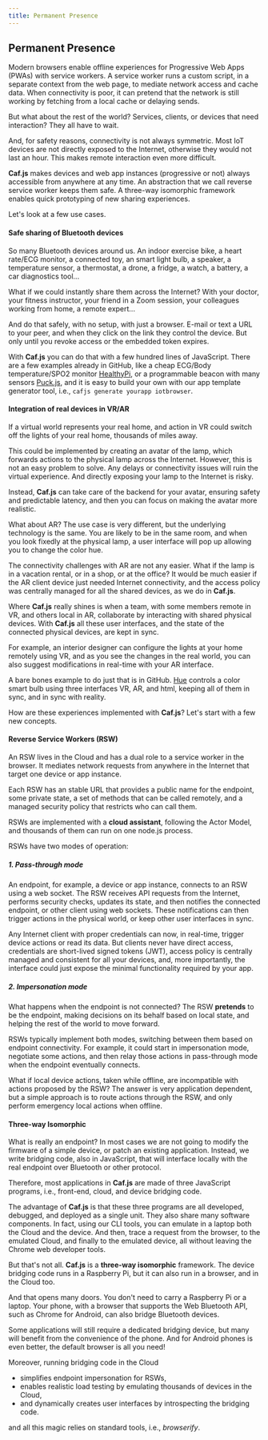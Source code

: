 ```yaml
---
title: Permanent Presence
---
```

## Permanent Presence

Modern browsers enable offline experiences for Progressive Web Apps (PWAs) with service workers. A service worker runs a custom script, in a separate context from the web page, to mediate network access and cache data. When  connectivity is poor, it can pretend that the network is still working by fetching from a local cache or delaying sends.

But what about the rest of the world? Services, clients, or devices that need  interaction? They all have to wait.

And, for safety reasons, connectivity is not always symmetric. Most IoT devices are not directly exposed to the Internet, otherwise they would not last an hour.
This makes remote interaction even more difficult.

**Caf.js** makes devices and web app instances (progressive or not) always accessible from anywhere at any time. An abstraction that we call reverse service worker keeps them safe. A three-way isomorphic framework enables quick prototyping of new sharing experiences.

Let's look at a few use cases.

#### Safe sharing of Bluetooth devices

So many Bluetooth devices around us. An indoor exercise bike, a heart rate/ECG monitor, a connected toy, an smart light bulb, a speaker, a temperature sensor, a thermostat, a drone, a fridge, a watch, a battery, a car diagnostics tool...

What if we could instantly share them across the Internet? With your doctor, your fitness instructor, your friend in a Zoom session, your colleagues working from home, a remote expert...

And do that safely, with no setup, with just a browser. E-mail or text a URL to your peer, and when they click on the link they control the device. But only until you revoke access or the embedded token expires.

With **Caf.js** you can do that with a few hundred lines of JavaScript. There are a few examples already in GitHub, like a cheap ECG/Body temperature/SPO2 monitor [HealthyPi](https://github.com/cafjs/caf_healthypi.git), or a programmable beacon with many sensors [Puck.js](https://github.com/cafjs/caf_hellopuckjs.git), and it is easy to build your own with our app template generator tool, i.e., `cafjs generate yourapp iotbrowser`.

#### Integration of real devices in VR/AR

If a virtual world represents your real home, and action in VR could switch off the lights of your real home, thousands of miles away.

This could be implemented by creating an avatar of the lamp, which forwards actions to the physical lamp across the Internet. However, this is not an easy problem to solve. Any delays or connectivity issues will ruin the virtual experience. And directly exposing your lamp to the Internet is risky.

Instead, **Caf.js** can take care of the backend for your avatar, ensuring safety and predictable latency, and then you can focus on making the avatar more realistic.

What about AR? The use case is very different, but the underlying technology is the same. You are likely to be in the same room, and when you look fixedly at the physical lamp, a user interface will pop up allowing you to change the color hue.

The connectivity challenges with AR are not any easier. What if the lamp is in a vacation rental, or in a shop, or at the office? It would be much easier if the AR client device just needed Internet connectivity, and the access policy was centrally managed for all the shared devices, as we do in **Caf.js**.

Where **Caf.js** really shines is when a team, with some members remote in VR, and others local in AR, collaborate by interacting with shared physical devices. With **Caf.js** all these user interfaces, and the state of the connected physical devices, are kept in sync.

For example, an interior designer can configure the lights at your home remotely using VR, and as you see the changes in the real world, you can also suggest modifications in real-time with your AR interface.

A bare bones example to do just that is in GitHub. [Hue](https://github.com/cafjs/caf_hellohue.git) controls a color smart bulb using three interfaces VR, AR, and html, keeping all of them in sync, and in sync with reality.


How are these experiences implemented with **Caf.js**? Let's start with a few new concepts.

#### Reverse Service Workers (RSW)

An RSW lives in the Cloud and has a dual role to a service worker in the browser. It mediates network requests from anywhere in the Internet that target one device or app instance.

Each RSW has an stable URL that provides a public name for the endpoint, some private state, a set of methods that can be called remotely, and a managed security policy that restricts who can call them.

RSWs are implemented with a **cloud assistant**, following the Actor Model, and thousands of them can run on one node.js process.

RSWs have two modes of operation:

##### 1. Pass-through mode

An endpoint, for example, a device or app instance, connects to an RSW using a web socket. The RSW receives API requests from the Internet, performs security checks, updates its state, and then notifies the connected endpoint, or other client using web sockets. These notifications can then trigger actions in the physical world, or keep other user interfaces in sync.

Any Internet client with proper credentials can now, in real-time, trigger device actions or read its data. But clients never have direct access, credentials are short-lived signed tokens (JWT), access policy is centrally managed and consistent for all your devices, and, more importantly, the interface could just expose the minimal functionality required by your app.


##### 2. Impersonation mode

What happens when the endpoint is not connected? The RSW **pretends** to be the endpoint, making decisions on its behalf based on local state, and helping the rest of the world to move forward.

RSWs typically implement both modes, switching between them based on endpoint connectivity. For example, it could start in impersonation mode, negotiate some actions, and then relay those actions in pass-through mode when the endpoint eventually connects.

What if local device actions, taken while offline, are incompatible with actions proposed by the RSW? The answer is very application dependent, but a simple approach is to route actions through the RSW, and only perform emergency local actions when offline.

#### Three-way Isomorphic

What is really an endpoint? In most cases we are not going to modify the firmware of a simple device, or patch an existing application. Instead, we write bridging code, also in JavaScript, that will interface locally with the real endpoint over Bluetooth or other protocol.

Therefore, most applications in **Caf.js** are made of three JavaScript programs, i.e., front-end, cloud, and device bridging code.

The advantage of **Caf.js** is that these three programs are all developed, debugged, and deployed as a single unit. They also share many software components. In fact, using our CLI tools, you can emulate in a laptop both the Cloud and the device. And then, trace a request from the browser, to the emulated Cloud, and finally to the emulated device, all without leaving the Chrome web developer tools.

But that's not all. **Caf.js** is a **three-way isomorphic** framework. The device bridging code runs in a Raspberry Pi, but it can also run in a browser, and in the Cloud too.

And that opens many doors. You don't need to carry a Raspberry Pi or a laptop. Your phone, with a browser that supports the Web Bluetooth API, such as Chrome for Android, can also bridge Bluetooth devices.

Some applications will still require a  dedicated bridging device, but many will benefit from the convenience of the phone. And for Android phones is even better, the default browser is all you need!

Moreover, running bridging code in the Cloud

* simplifies endpoint impersonation for RSWs,
* enables realistic load testing by emulating thousands of devices in the Cloud,
* and dynamically creates user interfaces by introspecting the bridging code.

and all this magic relies on standard tools, i.e.,  *browserify*.

